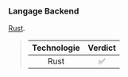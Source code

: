 ### Langage Backend

[Rust][rust].

> | Technologie | Verdict |
> | :---------: | :-----: |
> |    Rust     |    ✅    |

[rust]: https://www.rust-lang.org/
